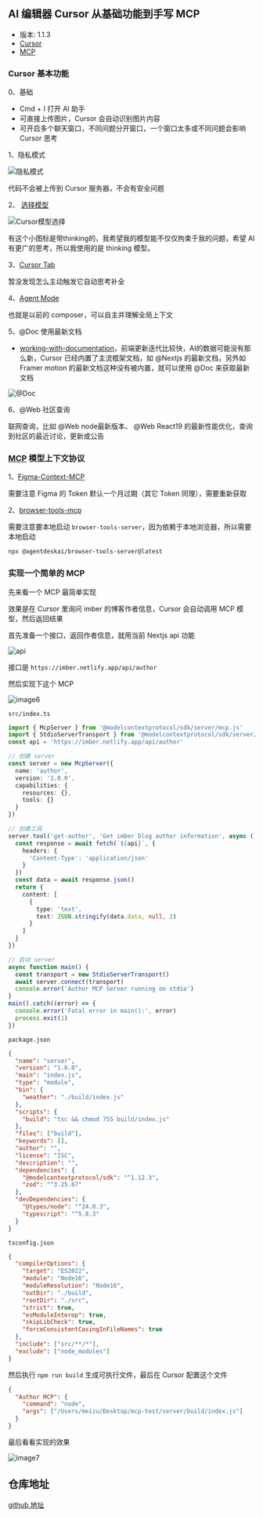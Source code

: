 ## AI 编辑器 Cursor 从基础功能到手写 MCP

- 版本: 1.1.3
- [Cursor](https://www.cursor.com/)
- [MCP](https://modelcontextprotocol.io/introduction)

### Cursor 基本功能

0、基础

- Cmd + I 打开 AI 助手
- 可直接上传图片，Cursor 会自动识别图片内容
- 可开启多个聊天窗口，不同问题分开窗口，一个窗口太多或不同问题会影响 Cursor 思考

1、隐私模式

![隐私模式](/posts/cursor-mcp/image3.png)

代码不会被上传到 Cursor 服务器，不会有安全问题

2、 [选择模型](https://docs.cursor.com/guides/selecting-models)

![Cursor模型选择](/posts/cursor-mcp/image1.png)

有这个小图标是带thinking的，我希望我的模型能不仅仅拘束于我的问题，希望 AI 有更广的思考，所以我使用的是 thinking 模型。

3、[Cursor Tab](https://docs.cursor.com/tab/overview)

暂没发现怎么主动触发它自动思考补全

4、[Agent Mode](https://docs.cursor.com/chat/agent)

也就是以前的 composer，可以自主并理解全局上下文

5、@Doc 使用最新文档

- [working-with-documentation](https://docs.cursor.com/guides/advanced/working-with-documentation)，前端更新迭代比较快，AI的数据可能没有那么新，Cursor 已经内置了主流框架文档，如 @Nextjs 的最新文档，另外如Framer motion 的最新文档这种没有被内置，就可以使用 @Doc 来获取最新文档

![@Doc](/posts/cursor-mcp/image2.png)

6、@Web 社区查询

联网查询，比如 @Web node最新版本、 @Web React19 的最新性能优化，查询到社区的最近讨论，更新或公告

### [MCP](https://docs.cursor.com/tools) 模型上下文协议

1、[Figma-Context-MCP](https://www.framelink.ai/docs/quickstart)

需要注意 Figma 的 Token 默认一个月过期（其它 Token 同理），需要重新获取

2、[browser-tools-mcp](https://browsertools.agentdesk.ai/installation)

需要注意要本地启动 `browser-tools-server`，因为依赖于本地浏览器，所以需要本地启动

```bash
npx @agentdeskai/browser-tools-server@latest
```

### 实现一个简单的 MCP

先来看一个 MCP 最简单实现

效果是在 Cursor 里询问 imber 的博客作者信息，Cursor 会自动调用 MCP 模型，然后返回结果

首先准备一个接口，返回作者信息，就用当前 Nextjs api 功能

![api](/posts/cursor-mcp/image5.png)

接口是 `https://imber.netlify.app/api/author`

然后实现下这个 MCP

![image6](/posts/cursor-mcp/image6.png)

`src/index.ts`

```ts
import { McpServer } from '@modelcontextprotocol/sdk/server/mcp.js'
import { StdioServerTransport } from '@modelcontextprotocol/sdk/server/stdio.js'
const api = 'https://imber.netlify.app/api/author'

// 创建 server
const server = new McpServer({
  name: 'author',
  version: '1.0.0',
  capabilities: {
    resources: {},
    tools: {}
  }
})

// 创建工具
server.tool('get-author', 'Get imber blog author information', async () => {
  const response = await fetch(`${api}`, {
    headers: {
      'Content-Type': 'application/json'
    }
  })
  const data = await response.json()
  return {
    content: [
      {
        type: 'text',
        text: JSON.stringify(data.data, null, 2)
      }
    ]
  }
})

// 启动 server
async function main() {
  const transport = new StdioServerTransport()
  await server.connect(transport)
  console.error('Author MCP Server running on stdio')
}
main().catch((error) => {
  console.error('Fatal error in main():', error)
  process.exit(1)
})
```

`package.json`

```json
{
  "name": "server",
  "version": "1.0.0",
  "main": "index.js",
  "type": "module",
  "bin": {
    "weather": "./build/index.js"
  },
  "scripts": {
    "build": "tsc && chmod 755 build/index.js"
  },
  "files": ["build"],
  "keywords": [],
  "author": "",
  "license": "ISC",
  "description": "",
  "dependencies": {
    "@modelcontextprotocol/sdk": "^1.12.3",
    "zod": "^3.25.67"
  },
  "devDependencies": {
    "@types/node": "^24.0.3",
    "typescript": "^5.8.3"
  }
}
```

`tsconfig.json`

```json
{
  "compilerOptions": {
    "target": "ES2022",
    "module": "Node16",
    "moduleResolution": "Node16",
    "outDir": "./build",
    "rootDir": "./src",
    "strict": true,
    "esModuleInterop": true,
    "skipLibCheck": true,
    "forceConsistentCasingInFileNames": true
  },
  "include": ["src/**/*"],
  "exclude": ["node_modules"]
}
```

然后执行 `npm run build` 生成可执行文件，最后在 Cursor 配置这个文件

```json
{
  "Author MCP": {
    "command": "node",
    "args": ["/Users/meizu/Desktop/mcp-test/server/build/index.js"]
  }
}
```

最后看看实现的效果

![image7](/posts/cursor-mcp/image4.png)

## 仓库地址

[github 地址](https://github.com/imberZsk/demos/tree/main/001mcp-test)
